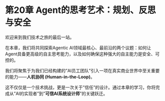 # 第20章 Agent的思考艺术：规划、反思与安全

欢迎来到我们技术之旅的最后一站。

在本章，我们将共同探索Agentic AI领域最核心、最前沿的两个议题：如何让Agent具备更高级的自主思考能力，以及如何确保这种强大的自主能力是安全、可控的。

我们将聚焦于为我们已经构建的"AI员工团队"引入一项在真实商业世界中至关重要的能力——**人机协同 (Human-in-the-Loop)**。

这不仅仅是一个技术挑战，更是一次关于"信任"的设计。通过本章的学习，你将完成从"AI的实现者"到"**可信AI系统设计师**"的关键跃迁。 